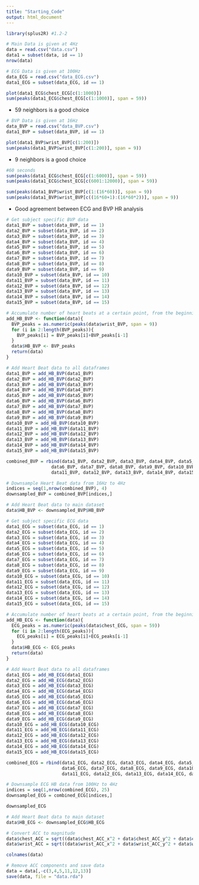 ```yaml
---
title: "Starting_Code"
output: html_document
---
```


```r
library(splus2R) #1.2-2
```

```r
# Main Data is given at 4Hz
data = read.csv("data.csv")
data1 = subset(data, id == 1)
nrow(data)
```

```r
# ECG Data is given at 100Hz
data_ECG = read.csv("data_ECG.csv")
data1_ECG = subset(data_ECG, id == 1)
```

```r
plot(data1_ECG$chest_ECG[c(1:1000)])
sum(peaks(data1_ECG$chest_ECG[c(1:1000)], span = 59))
```

* 59 neighbors is a good choice

```r
# BVP Data is given at 16Hz
data_BVP = read.csv("data_BVP.csv")
data1_BVP = subset(data_BVP, id == 1)
```

```r
plot(data1_BVP$wrist_BVP[c(1:200)])
sum(peaks(data1_BVP$wrist_BVP[c(1:200)], span = 9))
```

* 9 neighbors is a good choice

```r
#60 seconds
sum(peaks(data1_ECG$chest_ECG[c(1:6000)], span = 59))
sum(peaks(data1_ECG$chest_ECG[c(6001:12000)], span = 59))
```

```r
sum(peaks(data1_BVP$wrist_BVP[c(1:(16*60))], span = 9))
sum(peaks(data1_BVP$wrist_BVP[c((16*60+1):(16*60*2))], span = 9))
```

* Good agreement between ECG and BVP HR analysis

```r
# Get subject specific BVP data
data1_BVP = subset(data_BVP, id == 1)
data2_BVP = subset(data_BVP, id == 2)
data3_BVP = subset(data_BVP, id == 3)
data4_BVP = subset(data_BVP, id == 4)
data5_BVP = subset(data_BVP, id == 5)
data6_BVP = subset(data_BVP, id == 6)
data7_BVP = subset(data_BVP, id == 7)
data8_BVP = subset(data_BVP, id == 8)
data9_BVP = subset(data_BVP, id == 9)
data10_BVP = subset(data_BVP, id == 10)
data11_BVP = subset(data_BVP, id == 11)
data12_BVP = subset(data_BVP, id == 12)
data13_BVP = subset(data_BVP, id == 13)
data14_BVP = subset(data_BVP, id == 14)
data15_BVP = subset(data_BVP, id == 15)
```

```r
# Accumulate number of heart beats at a certain point, from the beginning of experiment
add_HB_BVP <- function(data){
  BVP_peaks = as.numeric(peaks(data$wrist_BVP, span = 9))
  for (i in 2:length(BVP_peaks)){
    BVP_peaks[i] = BVP_peaks[i]+BVP_peaks[i-1]
  }
  data$HB_BVP <- BVP_peaks
  return(data)
}
```

```r
# Add Heart Beat data to all dataframes
data1_BVP = add_HB_BVP(data1_BVP)
data2_BVP = add_HB_BVP(data2_BVP)
data3_BVP = add_HB_BVP(data3_BVP)
data4_BVP = add_HB_BVP(data4_BVP)
data5_BVP = add_HB_BVP(data5_BVP)
data6_BVP = add_HB_BVP(data6_BVP)
data7_BVP = add_HB_BVP(data7_BVP)
data8_BVP = add_HB_BVP(data8_BVP)
data9_BVP = add_HB_BVP(data9_BVP)
data10_BVP = add_HB_BVP(data10_BVP)
data11_BVP = add_HB_BVP(data11_BVP)
data12_BVP = add_HB_BVP(data12_BVP)
data13_BVP = add_HB_BVP(data13_BVP)
data14_BVP = add_HB_BVP(data14_BVP)
data15_BVP = add_HB_BVP(data15_BVP)
```

```r
combined_BVP = rbind(data1_BVP, data2_BVP, data3_BVP, data4_BVP, data5_BVP, 
                 data6_BVP, data7_BVP, data8_BVP, data9_BVP, data10_BVP,
                 data11_BVP, data12_BVP, data13_BVP, data14_BVP, data15_BVP)
```

```r
# Downsample Heart Beat data from 16Hz to 4Hz
indices = seq(1,nrow(combined_BVP), 4)
downsampled_BVP = combined_BVP[indices,]
```

```r
# Add Heart Beat data to main dataset
data$HB_BVP <- downsampled_BVP$HB_BVP
```

```r
# Get subject specific ECG data
data1_ECG = subset(data_ECG, id == 1)
data2_ECG = subset(data_ECG, id == 2)
data3_ECG = subset(data_ECG, id == 3)
data4_ECG = subset(data_ECG, id == 4)
data5_ECG = subset(data_ECG, id == 5)
data6_ECG = subset(data_ECG, id == 6)
data7_ECG = subset(data_ECG, id == 7)
data8_ECG = subset(data_ECG, id == 8)
data9_ECG = subset(data_ECG, id == 9)
data10_ECG = subset(data_ECG, id == 10)
data11_ECG = subset(data_ECG, id == 11)
data12_ECG = subset(data_ECG, id == 12)
data13_ECG = subset(data_ECG, id == 13)
data14_ECG = subset(data_ECG, id == 14)
data15_ECG = subset(data_ECG, id == 15)
```

```r
# Accumulate number of heart beats at a certain point, from the beginning of experiment
add_HB_ECG <- function(data){
  ECG_peaks = as.numeric(peaks(data$chest_ECG, span = 59))
  for (i in 2:length(ECG_peaks)){
    ECG_peaks[i] = ECG_peaks[i]+ECG_peaks[i-1]
  }
  data$HB_ECG <- ECG_peaks
  return(data)
}
```

```r
# Add Heart Beat data to all dataframes
data1_ECG = add_HB_ECG(data1_ECG)
data2_ECG = add_HB_ECG(data2_ECG)
data3_ECG = add_HB_ECG(data3_ECG)
data4_ECG = add_HB_ECG(data4_ECG)
data5_ECG = add_HB_ECG(data5_ECG)
data6_ECG = add_HB_ECG(data6_ECG)
data7_ECG = add_HB_ECG(data7_ECG)
data8_ECG = add_HB_ECG(data8_ECG)
data9_ECG = add_HB_ECG(data9_ECG)
data10_ECG = add_HB_ECG(data10_ECG)
data11_ECG = add_HB_ECG(data11_ECG)
data12_ECG = add_HB_ECG(data12_ECG)
data13_ECG = add_HB_ECG(data13_ECG)
data14_ECG = add_HB_ECG(data14_ECG)
data15_ECG = add_HB_ECG(data15_ECG)
```

```r
combined_ECG = rbind(data1_ECG, data2_ECG, data3_ECG, data4_ECG, data5_ECG, 
                     data6_ECG, data7_ECG, data8_ECG, data9_ECG, data10_ECG,
                     data11_ECG, data12_ECG, data13_ECG, data14_ECG, data15_ECG)
```

```r
# Downsample ECG HB data from 100Hz to 4Hz
indices = seq(1,nrow(combined_ECG), 25)
downsampled_ECG = combined_ECG[indices,]
```

```r
downsampled_ECG
```

```r
# Add Heart Beat data to main dataset
data$HB_ECG <- downsampled_ECG$HB_ECG
```

```r
# Convert ACC to magnitude
data$chest_ACC = sqrt((data$chest_ACC_x^2 + data$chest_ACC_y^2 + data$chest_ACC_z^2))
data$wrist_ACC = sqrt((data$wrist_ACC_x^2 + data$wrist_ACC_y^2 + data$wrist_ACC_z^2))
```

```r
colnames(data)
```

```r
# Remove ACC components and save data
data = data[,-c(3,4,5,11,12,13)]
save(data, file = "data.rda")
```


